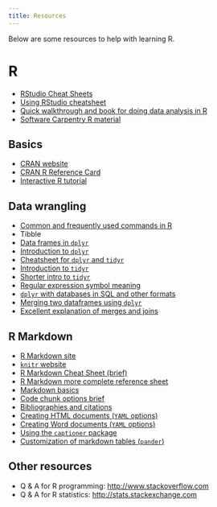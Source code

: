```yaml
---
title: Resources
---
```


Below are some resources to help with learning R.

# R

- [RStudio Cheat Sheets](https://www.rstudio.com/resources/cheatsheets/)
- [Using RStudio cheatsheet](https://www.rstudio.com/wp-content/uploads/2016/01/rstudio-IDE-cheatsheet.pdf)
- [Quick walkthrough and book for doing data analysis in R](http://r4ds.had.co.nz/index.html)
- [Software Carpentry R material](http://swcarpentry.github.io/r-novice-gapminder/)

## Basics

- [CRAN website](https://cran.r-project.org/)
- [CRAN R Reference Card](https://cran.r-project.org/doc/contrib/Short-refcard.pdf)
- [Interactive R tutorial](http://tryr.codeschool.com/)

## Data wrangling

- [Common and frequently used commands in R](http://adv-r.had.co.nz/Vocabulary.html)
- Tibble
- [Data frames in `dplyr`](https://cran.r-project.org/web/packages/dplyr/vignettes/data_frames.html)
- [Introduction to `dplyr`](https://cran.r-project.org/web/packages/dplyr/vignettes/introduction.html)
- [Cheatsheet for `dplyr` and `tidyr`](https://www.rstudio.com/wp-content/uploads/2015/02/data-wrangling-cheatsheet.pdf)
- [Introduction to `tidyr`](https://cran.r-project.org/web/packages/tidyr/vignettes/tidy-data.html)
- [Shorter intro to `tidyr`](http://blog.rstudio.org/2014/07/22/introducing-tidyr/)
- [Regular expression symbol meaning](http://www.endmemo.com/program/R/gsub.php)
- [`dplyr` with databases in SQL and other formats](https://cran.r-project.org/web/packages/dplyr/vignettes/databases.html)
- [Merging two dataframes using `dplyr`](https://cran.r-project.org/web/packages/dplyr/vignettes/two-table.html)
- [Excellent explanation of merges and joins](http://r4ds.had.co.nz/relational-data.html)

## R Markdown

- [R Markdown site](http://rmarkdown.rstudio.com/)
- [`knitr` website](http://yihui.name/knitr/)
- [R Markdown Cheat Sheet (brief)](http://www.rstudio.com/wp-content/uploads/2015/02/rmarkdown-cheatsheet.pdf)
- [R Markdown more complete reference sheet](http://www.rstudio.com/wp-content/uploads/2015/03/rmarkdown-reference.pdf)
- [Markdown basics](http://rmarkdown.rstudio.com/authoring_basics.html)
- [Code chunk options brief](http://rmarkdown.rstudio.com/authoring_rcodechunks.html)
- [Bibliographies and citations](http://rmarkdown.rstudio.com/authoring_bibliographies_and_citations.html)
- [Creating HTML documents (`YAML` options)](http://rmarkdown.rstudio.com/html_document_format.html)
- [Creating Word documents (`YAML` options)](http://rmarkdown.rstudio.com/word_document_format.html)
- [Using the `captioner` package](https://cran.r-project.org/web/packages/captioner/vignettes/using_captioner.html)
- [Customization of markdown tables (`pander`)](http://rapporter.github.io/pander/)

## Other resources

- Q & A for R programming: <http://www.stackoverflow.com>
- Q & A for R statistics: <http://stats.stackexchange.com>

